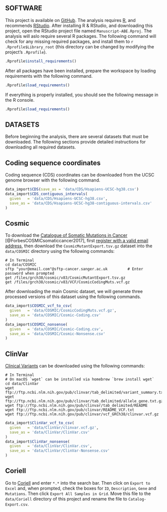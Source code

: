 ## SOFTWARE

This project is available on [GitHub](https://github.com/CicciaLab/Manuscript-ABE.git). The analysis requires [R](https://cloud.r-project.org), and recommends [RStudio](https://www.rstudio.com/products/rstudio/download/#download). After installing R & RStudio, and downloading this project, open the RStudio project file named `Manuscript-ABE.Rproj`. The analysis will aslo require several R packages. The following command will check for any missing required packages, and install them to ``r .Rprofile$Library_root`` (this directory can be changed by modifying the project's `.Rprofile`).

```r
.Rprofile$install_requirements()
```

After all packages have been installed, prepare the workspace by loading requirements with the following command.

```r
.Rprofile$load_requirements()
```

If everything is properly installed, you should see the following message in the R console.

```r
.Rprofile$load_requirements()
```

## DATASETS

Before beginning the analysis, there are several datasets that must be downloaded. The following sections provide detailed instructions for downloading all required datasets.

## Coding sequence coordinates

Coding sequence (CDS) coordinates can be downloaded from the UCSC genome browser with the following command.

```r
data_import$CDS(save_as = 'data/CDS/Hsapiens-UCSC-hg38.csv')
data_import$CDS_contiguous_intervals(
  given   = 'data/CDS/Hsapiens-UCSC-hg38.csv', 
  save_as = 'data/CDS/Hsapiens-UCSC-hg38-contiguous-intervals.csv'
)
```

## Cosmic

To download the [Catalogue of Somatic Mutations in Cancer](https://cancer.sanger.ac.uk/cosmic/download) [@ForbesCOSMICsomaticcancer2017], first [register with a valid email address](https://cancer.sanger.ac.uk/cosmic/register), then download the `CosmicMutantExport.tsv.gz` dataset into the `data/COSMIC` directory using the following commands:

```shell
# In Terminal
cd data/COSMIC
sftp "your@email.com"@sftp-cancer.sanger.ac.uk         # Enter password when prompted
get /files/grch38/cosmic/v83/CosmicMutantExport.tsv.gz
get /files/grch38/cosmic/v83/VCF/CosmicCodingMuts.vcf.gz
```

After downloading the main Cosmic dataset, we will generate three processed versions of this dataset using the following commands. 

```r
data_import$COSMIC_vcf_to_csv(
  given   = 'data/COSMIC/CosmicCodingMuts.vcf.gz',
  save_as = 'data/COSMIC/Cosmic-Coding.csv'
)
data_import$COSMIC_nonsense(
  given   = 'data/COSMIC/Cosmic-Coding.csv',
  save_as = 'data/COSMIC/Cosmic-Nonsense.csv'
)
```

## ClinVar

[Clinical Variants](https://www.ncbi.nlm.nih.gov/clinvar/) can be downloaded using the following commands:

```shell
# In Terminal
# On macOS `wget` can be installed via homebrew `brew install wget`
cd data/ClinVar
wget ftp://ftp.ncbi.nlm.nih.gov/pub/clinvar/tab_delimited/variant_summary.txt.gz
wget ftp://ftp.ncbi.nlm.nih.gov/pub/clinvar/tab_delimited/allele_gene.txt.gz
wget ftp://ftp.ncbi.nlm.nih.gov/pub/clinvar/tab_delimited/README
wget ftp://ftp.ncbi.nlm.nih.gov/pub/clinvar/README_VCF.txt
wget ftp://ftp.ncbi.nlm.nih.gov/pub/clinvar/vcf_GRCh38/clinvar.vcf.gz
```

```r
data_import$ClinVar_vcf_to_csv(
  given   = 'data/ClinVar/clinvar.vcf.gz',
  save_as = 'data/ClinVar/ClinVar.csv'
)
data_import$ClinVar_nonsense(
  given   = 'data/ClinVar/ClinVar.csv',
  save_as = 'data/ClinVar/ClinVar-Nonsense.csv'
)
```

## Coriell

Go to [Coriell](https://www.coriell.org/0/Sections/BrowseCatalog/Genes.aspx?PgId=5) and enter `*.*` into the search bar. Then click on `Export to Excel` and, when prompted, check the boxes for `ID`, `Description`, `Gene` and `Mutations`. Then click `Export All Samples in Grid`. Move this file to the `data/Coriell` directory of this project and rename the file to `Catalog-Export.csv`.
